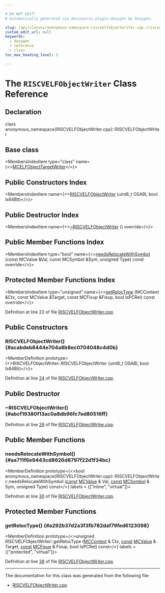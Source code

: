 ```yaml
---

# DO NOT EDIT!
# Automatically generated via docusaurus-plugin-doxygen by Doxygen.

slug: /api/classes/anonymous-namespace-riscvelfobjectwriter-cpp-/riscvelfobjectwriter
custom_edit_url: null
keywords:
  - doxygen
  - reference
  - class
toc_max_heading_level: 3

---
```





# The `RISCVELFObjectWriter` Class Reference

<DoxygenPage pluginConfig={pluginConfig}>



## Declaration

<CodeBlock>class anonymous_namespace{RISCVELFObjectWriter.cpp}::RISCVELFObjectWriter</CodeBlock>

## Base class

<MembersIndex>

<MembersIndexItem
  type="class"
  name={<><a href="/docs/api/classes/llvm/mcelfobjecttargetwriter">MCELFObjectTargetWriter</a></>}>
</MembersIndexItem>

</MembersIndex>

## Public Constructors Index

<MembersIndex>

<MembersIndexItem
  name={<><a href="#acabdeb8444e704a8b8ec0704048c4d0b">RISCVELFObjectWriter</a> (uint8&#95;t OSABI, bool Is64Bit)</>}>
</MembersIndexItem>

</MembersIndex>

## Public Destructor Index

<MembersIndex>

<MembersIndexItem
  name={<><a href="#abcf19380f13ac0a8db96fc7ed80516ff">~RISCVELFObjectWriter</a> () override</>}>
</MembersIndexItem>

</MembersIndex>

## Public Member Functions Index

<MembersIndex>

<MembersIndexItem
  type="bool"
  name={<><a href="#aa711f6e9443cd8626d8797f22d1f34bc">needsRelocateWithSymbol</a> (const MCValue &amp;Val, const MCSymbol &amp;Sym, unsigned Type) const override</>}>
</MembersIndexItem>

</MembersIndex>

## Protected Member Functions Index

<MembersIndex>

<MembersIndexItem
  type="unsigned"
  name={<><a href="#a292b37d2a3f3fb782daf79fed6123098">getRelocType</a> (MCContext &amp;Ctx, const MCValue &amp;Target, const MCFixup &amp;Fixup, bool IsPCRel) const override</>}>
</MembersIndexItem>

</MembersIndex>


Definition at line 22 of file <a href="/docs/api/files/lib/lib/target/lib/target/riscv/lib/target/riscv/mctargetdesc/riscvelfobjectwriter-cpp">RISCVELFObjectWriter.cpp</a>.

<SectionDefinition>

## Public Constructors

### RISCVELFObjectWriter() {#acabdeb8444e704a8b8ec0704048c4d0b}

<MemberDefinition
  prototype={<>RISCVELFObjectWriter::RISCVELFObjectWriter (uint8&#95;t OSABI, bool Is64Bit)</>}>

Definition at line <a href="/docs/api/files/lib/lib/target/lib/target/riscv/lib/target/riscv/mctargetdesc/riscvelfobjectwriter-cpp/#l00024">24</a> of file <a href="/docs/api/files/lib/lib/target/lib/target/riscv/lib/target/riscv/mctargetdesc/riscvelfobjectwriter-cpp">RISCVELFObjectWriter.cpp</a>.
</MemberDefinition>

</SectionDefinition>

<SectionDefinition>

## Public Destructor

### ~RISCVELFObjectWriter() {#abcf19380f13ac0a8db96fc7ed80516ff}

<MemberDefinition
  prototype="RISCVELFObjectWriter::~RISCVELFObjectWriter ()">

Definition at line <a href="/docs/api/files/lib/lib/target/lib/target/riscv/lib/target/riscv/mctargetdesc/riscvelfobjectwriter-cpp/#l00026">26</a> of file <a href="/docs/api/files/lib/lib/target/lib/target/riscv/lib/target/riscv/mctargetdesc/riscvelfobjectwriter-cpp">RISCVELFObjectWriter.cpp</a>.
</MemberDefinition>

</SectionDefinition>

<SectionDefinition>

## Public Member Functions

### needsRelocateWithSymbol() {#aa711f6e9443cd8626d8797f22d1f34bc}

<MemberDefinition
  prototype={<>bool anonymous&#95;namespace&#123;RISCVELFObjectWriter.cpp&#125;::RISCVELFObjectWriter::needsRelocateWithSymbol (<a href="/docs/api/files/lib/lib/target/lib/target/aarch64/aarch64promoteconstant-cpp/#a90f8350fecae261c25be85d38b451bff">const</a> <a href="/docs/api/classes/llvm/mcvalue">MCValue</a> &amp; Val, <a href="/docs/api/files/lib/lib/target/lib/target/aarch64/aarch64promoteconstant-cpp/#a90f8350fecae261c25be85d38b451bff">const</a> <a href="/docs/api/classes/llvm/mcsymbol">MCSymbol</a> &amp; Sym, unsigned Type) const</>}
  labels = {["inline", "virtual"]}>

Definition at line <a href="/docs/api/files/lib/lib/target/lib/target/riscv/lib/target/riscv/mctargetdesc/riscvelfobjectwriter-cpp/#l00030">30</a> of file <a href="/docs/api/files/lib/lib/target/lib/target/riscv/lib/target/riscv/mctargetdesc/riscvelfobjectwriter-cpp">RISCVELFObjectWriter.cpp</a>.
</MemberDefinition>

</SectionDefinition>

<SectionDefinition>

## Protected Member Functions

### getRelocType() {#a292b37d2a3f3fb782daf79fed6123098}

<MemberDefinition
  prototype={<>unsigned RISCVELFObjectWriter::getRelocType (<a href="/docs/api/classes/llvm/mccontext">MCContext</a> &amp; Ctx, <a href="/docs/api/files/lib/lib/target/lib/target/aarch64/aarch64promoteconstant-cpp/#a90f8350fecae261c25be85d38b451bff">const</a> <a href="/docs/api/classes/llvm/mcvalue">MCValue</a> &amp; Target, <a href="/docs/api/files/lib/lib/target/lib/target/aarch64/aarch64promoteconstant-cpp/#a90f8350fecae261c25be85d38b451bff">const</a> <a href="/docs/api/classes/llvm/mcfixup">MCFixup</a> &amp; Fixup, bool IsPCRel) const</>}
  labels = {["protected", "virtual"]}>

Definition at line <a href="/docs/api/files/lib/lib/target/lib/target/riscv/lib/target/riscv/mctargetdesc/riscvelfobjectwriter-cpp/#l00038">38</a> of file <a href="/docs/api/files/lib/lib/target/lib/target/riscv/lib/target/riscv/mctargetdesc/riscvelfobjectwriter-cpp">RISCVELFObjectWriter.cpp</a>.
</MemberDefinition>

</SectionDefinition>

<hr/>

The documentation for this class was generated from the following file:

<ul>
<li><a href="/docs/api/files/lib/lib/target/lib/target/riscv/lib/target/riscv/mctargetdesc/riscvelfobjectwriter-cpp">RISCVELFObjectWriter.cpp</a></li>
</ul>

</DoxygenPage>
